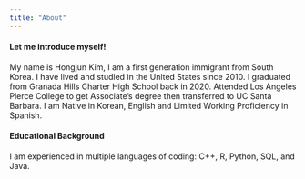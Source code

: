 ```yaml
---
title: "About"
---
```


<h4>Let me introduce myself! </h4>

My name is Hongjun Kim, I am a first generation immigrant from South Korea. I have lived and studied in the United States since 2010. I graduated from Granada Hills Charter High School back in 2020. Attended Los Angeles Pierce College to get Associate's degree then transferred to UC Santa Barbara. I am Native in Korean, English and Limited Working Proficiency in Spanish.

<h4>Educational Background </h4>

I am experienced in multiple languages of coding: C++, R, Python, SQL, and Java.
